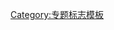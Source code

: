 {{WPBannerMeta
|PROJECT             = 法国
 |BANNER_NAME        = Template:WikiProject France
 |substcheck=<includeonly>{{subst:</includeonly><includeonly>substcheck}}</includeonly>
 |small={{{small|}}}
 |category={{{category|¬}}}
 |listas={{{listas|}}}
|IMAGE_LEFT          = Nuvola France flag.svg
 |IMAGE_LEFT_SMALL   = 
 |IMAGE_LEFT_LARGE   = 
 |class={{{class|}}}
 |auto={{{auto|}}}
 |importance={{{importance|}}}
|ASSESSMENT_CAT      =
|ASSESSMENT_LINK     =
|MAIN_TEXT           = 
|MAIN_ARTICLE        = 
|QUALITY_SCALE       = extended
|PORTAL              = 法国
|PORTAL_IMG          = Flag of France.svg
|MAIN_CAT            = 
|attention={{{attention|}}}
 |ATTENTION_CAT      = 
|infobox={{{needs-infobox|}}}
 |INFOBOX_CAT        = 
|COMMENTS            = 
 |COMMENTS_CAT       = 
 |COMMENTS_FORCE     = 
}}<noinclude>
{{documentation}}[[Category:专题标志模板]]
</noinclude>
